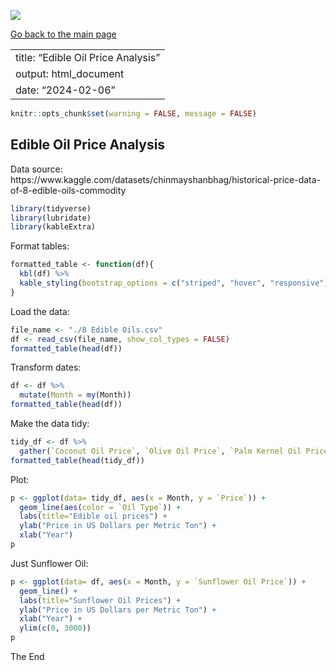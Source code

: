 ![](../../hanze/hanze.png)

[Go back to the main page](../../index.html)

---
title: "Edible Oil Price Analysis"
output: html_document
date: "2024-02-06"
---


```r
knitr::opts_chunk$set(warning = FALSE, message = FALSE) 
```

## Edible Oil Price Analysis


Data source:
https://www.kaggle.com/datasets/chinmayshanbhag/historical-price-data-of-8-edible-oils-commodity


```r
library(tidyverse)
library(lubridate)
library(kableExtra)
```

Format tables:

```r
formatted_table <- function(df){
  kbl(df) %>%
  kable_styling(bootstrap_options = c("striped", "hover", "responsive"))
}
```


Load the data:

```r
file_name <- "./8 Edible Oils.csv"
df <- read_csv(file_name, show_col_types = FALSE)
formatted_table(head(df))
```

Transform dates:

```r
df <- df %>%
  mutate(Month = my(Month))
formatted_table(head(df))
```


Make the data tidy:

```r
tidy_df <- df %>%
  gather(`Coconut Oil Price`, `Olive Oil Price`, `Palm Kernel Oil Price`, `Palm Oil Price`, `Peanut Oil Price`, `Rapeseed Oil Price`, `Soybean Oil Price`, `Sunflower Oil Price`, key = "Oil Type", value = "Price") 
formatted_table(head(tidy_df))
```


Plot:

```r
p <- ggplot(data= tidy_df, aes(x = Month, y = `Price`)) +
  geom_line(aes(color = `Oil Type`)) +
  labs(title="Edible oil prices") +
  ylab("Price in US Dollars per Metric Ton") +
  xlab("Year") 
p
```

Just Sunflower Oil:

```r
p <- ggplot(data= df, aes(x = Month, y = `Sunflower Oil Price`)) +
  geom_line() +
  labs(title="Sunflower Oil Prices") +
  ylab("Price in US Dollars per Metric Ton") +
  xlab("Year") +
  ylim(c(0, 3000))
p
```

The End